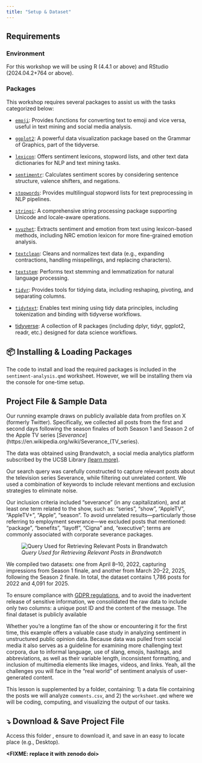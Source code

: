 ```yaml
---
title: "Setup & Dataset"
---
```


## Requirements

### Environment

For this workshop we will be using R (4.4.1 or above) and RStudio (2024.04.2+764 or above).

### Packages

This workshop requires several packages to assist us with the tasks categorized below:

-   [`emoji`](https://cran.r-project.org/package=emoji): Provides functions for converting text to emoji and vice versa, useful in text mining and social media analysis.

-   [`ggplot2`](https://cran.r-project.org/package=ggplot2): A powerful data visualization package based on the Grammar of Graphics, part of the tidyverse.

-   [`lexicon`](https://cran.r-project.org/package=lexicon): Offers sentiment lexicons, stopword lists, and other text data dictionaries for NLP and text mining tasks.

-   [`sentimentr`](https://cran.r-project.org/package=sentimentr): Calculates sentiment scores by considering sentence structure, valence shifters, and negations.

-   [`stopwords`](https://cran.r-project.org/package=stopwords): Provides multilingual stopword lists for text preprocessing in NLP pipelines.

-   [`stringi`](https://cran.r-project.org/package=stringi): A comprehensive string processing package supporting Unicode and locale-aware operations.

-   [`syuzhet`](https://cran.r-project.org/package=syuzhet): Extracts sentiment and emotion from text using lexicon-based methods, including NRC emotion lexicon for more fine-grained emotion analysis.

-   [`textclean`](https://cran.r-project.org/package=textclean): Cleans and normalizes text data (e.g., expanding contractions, handling misspellings, and replacing characters).

-   [`textstem`](https://cran.r-project.org/package=textstem): Performs text stemming and lemmatization for natural language processing.

-   [`tidyr`](https://cran.r-project.org/package=tidyr): Provides tools for tidying data, including reshaping, pivoting, and separating columns.

-   [`tidytext`](https://cran.r-project.org/package=tidytext): Enables text mining using tidy data principles, including tokenization and binding with tidyverse workflows.

-   [tidyverse](https://cran.r-project.org/package=tidyverse): A collection of R packages (including dplyr, tidyr, ggplot2, readr, etc.) designed for data science workflows.

::: {.callout-important appearance="minimal" icon="false"}
## 📦 Installing & Loading Packages

The code to install and load the required packages is included in the `sentiment-analysis.qmd` worksheet. However, we will be installing them via the console for one-time setup.
:::

## Project File & Sample Data

Our running example draws on publicly available data from profiles on X (formerly Twitter). Specifically, we collected all posts from the first and second days following the season finales of both Season 1 and Season 2 of the Apple TV series \[*Severance*\](https://en.wikipedia.org/wiki/Severance\_(TV_series).

The data was obtained using Brandwatch, a social media analytics platform subscribed by the UCSB Library [(learn more)](https://www.library.ucsb.edu/dreamlab/brandwatch).

Our search query was carefully constructed to capture relevant posts about the television series Severance, while filtering out unrelated content. We used a combination of keywords to include relevant mentions and exclusion strategies to eliminate noise.

Our inclusion criteria included "severance" (in any capitalization), and at least one term related to the show, such as: "series", "show", "AppleTV", "AppleTV+", "Apple", "season". To avoid unrelated results—particularly those referring to employment severance—we excluded posts that mentioned: "package", "benefits", "layoff", "Cigna" and, "executive"; terms are commonly associated with corporate severance packages.

![*Query Used for Retrieving Relevant Posts in Brandwatch*](images/query.png)

We compiled two datasets: one from April 8–10, 2022, capturing impressions from Season 1 finale, and another from March 20–22, 2025, following the Season 2 finale. In total, the dataset contains 1,786 posts for 2022 and 4,091 for 2025.

To ensure compliance with [GDPR regulations](https://gdpr-info.eu), and to avoid the inadvertent release of sensitive information, we consolidated the raw data to include only two columns: a unique post ID and the content of the message. The final dataset is publicly available

Whether you're a longtime fan of the show or encountering it for the first time, this example offers a valuable case study in analyzing sentiment in unstructured public opinion data. Because data was pulled from social media it also serves as a guideline for examining more challenging text corpora, due to informal language, use of slang, emojis, hashtags, and abbreviations, as well as their variable length, inconsistent formatting, and inclusion of multimedia elements like images, videos, and links. Yeah, all the challenges you will face in the "real world" of sentiment analysis of user-generated content.

This lesson is supplemented by a folder, containing: 1) a data file containing the posts we will analyze `comments.csv`, and 2) the `worksheet.qmd` where we will be coding, computing, and visualizing the output of our tasks.

::: {.callout-important icon="false"}
# ⤵️ Download & Save Project File

Access this folder <add Link>, ensure to download it, and save in an easy to locate place (e.g., Desktop).

**\<FIXME: replace it with zenodo doi\>**
:::
